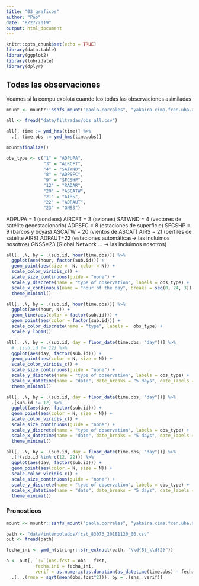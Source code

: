 ```yaml
---
title: "03_graficos"
author: "Pao"
date: "8/27/2019"
output: html_document
---
```


```r
knitr::opts_chunk$set(echo = TRUE)
library(data.table)
library(ggplot2)
library(lubridate)
library(dplyr)
```

## Todas las observaciones

Veamos si la compu explota cuando leo todas las observaciones asimiladas

```r
mount <- mountr::sshfs_mount("paola.corrales", "yakaira.cima.fcen.uba.ar", "/home/paola.corrales/datosmunin/RRA_Obs", "/mnt/Data/Validacion_RRA/data")

all <- fread("data/filtradas/obs_all.csv") 

all[, time := ymd_hms(time)] %>% 
  .[, time.obs := ymd_hms(time.obs)]

mount$finalize()

obs_type <- c("1" = "ADPUPA",
              "3" = "AIRCFT",
              "4" = "SATWND",
              "8" = "ADPSFC",
              "9" = "SFCSHP",
              "12" = "RADAR",
              "20" = "ASCATW",
              "21" = "AIRS",
              "22" = "ADPAUT",
              "23" = "GNSS")
```

ADPUPA = 1 (sondeos)
AIRCFT = 3 (aviones)
SATWND = 4 (vectores de satélite geoestacionario)
ADPSFC = 8 (estaciones de superficie)
SFCSHP = 9 (barcos y boyas)
ASCATW = 20 (vientos de ASCAT)
AIRS = 21 (perfiles de satélite AIRS)
ADPAUT=22 (estaciones automáticas-> las incluimos nosotros)
GNSS=23 (Global Network … -> las incluimos nosotros)

```r
all[, .N, by = .(sub.id, hour(time.obs))] %>% 
  ggplot(aes(hour, factor(sub.id))) +
  geom_point(aes(size =  N, color = N)) +
  scale_color_viridis_c() +
  scale_size_continuous(guide = "none") +
  scale_y_discrete(name = "type of observation", labels = obs_type) +
  scale_x_continuous(name = "hour of the day", breaks = seq(0, 24, 3)) +
  theme_minimal()
```

```r
all[, .N, by = .(sub.id, hour(time.obs))] %>% 
  ggplot(aes(hour, N)) +
  geom_line(aes(color = factor(sub.id))) +
  geom_point(aes(color = factor(sub.id))) +
  scale_color_discrete(name = "type", labels =  obs_type) +
  scale_y_log10()
```

```r
all[, .N, by = .(sub.id, day = floor_date(time.obs, "day"))] %>% 
  # .[sub.id != 12] %>% 
  ggplot(aes(day, factor(sub.id))) +
  geom_point(aes(color = N, size = N)) +
  scale_color_viridis_c() +
  scale_size_continuous(guide = "none") +
  scale_y_discrete(name = "type of observation", labels = obs_type) +
  scale_x_datetime(name = "date", date_breaks = "5 days", date_labels = "%m-%d") +
  theme_minimal()

all[, .N, by = .(sub.id, day = floor_date(time.obs, "day"))] %>% 
  .[sub.id != 12] %>% 
  ggplot(aes(day, factor(sub.id))) +
  geom_point(aes(color = N, size = N)) +
  scale_color_viridis_c() +
  scale_size_continuous(guide = "none") +
  scale_y_discrete(name = "type of observation", labels = obs_type) +
  scale_x_datetime(name = "date", date_breaks = "5 days", date_labels = "%m-%d") +
  theme_minimal()

all[, .N, by = .(sub.id, day = floor_date(time.obs, "day"))] %>% 
  .[!(sub.id %in% c(12, 22))] %>% 
  ggplot(aes(day, factor(sub.id))) +
  geom_point(aes(color = N, size = N)) +
  scale_color_viridis_c() +
  scale_size_continuous(guide = "none") +
  scale_y_discrete(name = "type of observation", labels = obs_type) +
  scale_x_datetime(name = "date", date_breaks = "5 days", date_labels = "%m-%d") +
  theme_minimal()
```

### Pronosticos

```r
mount <- mountr::sshfs_mount("paola.corrales", "yakaira.cima.fcen.uba.ar", "/home/paola.corrales/datosmunin/RRA_Fcst", "/mnt/Data/Validacion_RRA/data")

path <- "data/interpolados/fcst_83073_20181120_00.csv"
out <- fread(path)

fecha_ini <- ymd_h(stringr::str_extract(path, "\\d{8}_\\d{2}"))

a <- out[, `:=`(obs.fcst = obs - fcst,
           fecha.ini = fecha_ini,
           verif = as.numeric(as.duration(as_datetime(time.obs) - fecha_ini), "hour"))] %>% 
  .[, .(rmse = sqrt(mean(obs.fcst^2))), by = .(ens, verif)]
  

```


